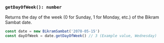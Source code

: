 ### `getDayOfWeek(): number`

Returns the day of the week (0 for Sunday, 1 for Monday, etc.) of the Bikram Sambat date.

```jsx copy
const date = new BikramSambat('2078-05-15')
const dayOfWeek = date.getDayOfWeek() // 3 (Example value, Wednesday)
```
